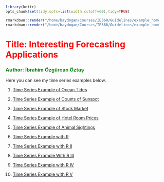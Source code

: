 ```r
library(knitr)
opts_chunk$set(tidy.opts=list(width.cutoff=60),tidy=TRUE)
```

```r
rmarkdown::render("/home/baydogan/Courses/IE360/Guidelines/example_homework_0.Rmd",output_format="pdf_document")
rmarkdown::render("/home/baydogan/Courses/IE360/Guidelines/example_homework_0.Rmd",output_format="html_document")
```

# <span style="color:red">Title: Interesting Forecasting Applications</span>
### <span style="color:green">Author: İbrahim Özgürcan Öztaş</span>

Here you can see my time series examples below.

1. [Time Series Example of Ocean Tides](https://core.ac.uk/download/pdf/70606283.pdf)

2. [Time Series Example of Counts of Sunspot](https://www.kaggle.com/allen21huang/time-series-analysis-of-sunspots)

3. [Time Series Example of Stock Market](https://www.kdnuggets.com/2020/01/stock-market-forecasting-time-series-analysis.html)

4. [Time Series Example of Hotel Room Prices](https://www.mdpi.com/2071-1050/12/18/7334/pdf)

5. [Time Series Example of Animal Sightings](https://journals.plos.org/plosone/article?id=10.1371/journal.pone.0190706)

6. [Time Series Example with R](https://a-little-book-of-r-for-time-series.readthedocs.io/en/latest/src/timeseries.html)

7. [Time Series Example with R II](https://www.pluralsight.com/guides/time-series-forecasting-using-r)

8. [Time Series Example With R III](https://kourentzes.com/forecasting/wp-content/uploads/2016/06/Forecasting-with-R-notes.pdf)

9. [Time Series Example with R IV](https://blogs.oracle.com/ai-and-datascience/post/introduction-to-forecasting-with-arima-in-r)

10. [Time Series Example with R V](http://ucanalytics.com/blogs/step-by-step-graphic-guide-to-forecasting-through-arima-modeling-in-r-manufacturing-case-study-example/)